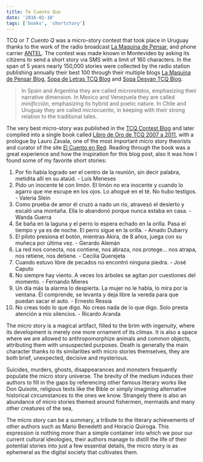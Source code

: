 ```yaml
---
title: Te Cuento Que
date: '2016-01-18'
tags: ['books', 'shortstory']
---
```


TCQ or *T Cuento Q* was a micro-story contest that took place in Uruguay thanks to the work of the radio broadcast [La Maquina de Pensar](http://radiouruguay.uy/programas/lamaquinadepensar/), and phone carrier [ANTEL](http://www.antel.com.uy/). The contest was made known in Montevideo by asking its citizens to send a short story via SMS with a limit of 160 characters. In the span of 5 years nearly 150,000 stories were collected by the radio station publishing annually their best 100 through their multiple blogs [La Maquina de Pensar Blog](https://piensamaquina.blogspot.com/), [Sopa de Letras TCQ Blog](https://sopaconcursotcq.blogspot.com/) and [Sopa Desvan TCQ Blog](https://sopadesvan.blogspot.com/). 

> In Spain and Argentina they are called *microrelatos*, emphasizing their narrative dimension. In Mexico and Venezuela they are called *minificción*, emphasizing its hybrid and poetic nature. In Chile and Uruguay they are called *microcuento*, in keeping with their strong relation to the traditional tales.

The very best micro-story was published in the [TCQ Contest Blog](https://lamaquinalamaquina.blogspot.com/search?q=T+cuento+q) and later compiled into a single book called [Libro de Oro de TCQ 2007 a 2011](https://vdocuments.mx/libro-de-oro-tcq.html), with a prologue by Lauro Zavala, one of the most important micro story theorists and curator of the site [El Cuento en Red](http://cuentoenred.xoc.uam.mx/). Reading through the book was a great experience and how the inspiration for this blog post, also it was how I found some of my favorite short stories:

1. Por fin había logrado ser el centro de la reunión, sin decir palabra, metidita allí en su ataúd. - Luis Meneses
2. Pido un inocente té con limón. El limón no era inocente y cuando lo agarro que me escupe en los ojos. Lo ahogué en el té. No hubo testigos. - Valeria Stein
3. Como prueba de amor él cruzó a nado un río, atravesó el desierto y escaló una montaña. Ella lo abandonó porque nunca estaba en casa. - Wanda Guerra
4. Se baña en la laguna y el perro lo espera echado en la orilla. Pasa el tiempo y ya es de noche. El perro sigue en la orilla. - Amado Dubarry
5. El piloto presiona el botón, mientras Akira, de 8 años, juega con su muñeca por última vez. - Gerardo Alemán
6. La red nos conecta, nos contiene, nos abraza, nos protege... nos atrapa, nos retiene, nos detiene. - Cecilia Querejeta
7. Cuando estuvo libre de pecados no encontró ninguna piedra. - José Caputo
8. No siempre hay viento. A veces los árboles se agitan por cuestiones del momento. - Fernando Mieres
9. Un día más la alarma lo despierta. La mujer no le habla, lo mira por la ventana. Él comprende, se levanta y deja libre la vereda para que puedan sacar el auto. - Ernesto Ressia
10. No creas todo lo que digo. No creas nada de lo que digo. Solo presta atención a mis silencios. - Ricardo Aranda

The micro story is a magical artifact, filled to the brim with ingenuity, where its development is merely one more ornament of its climax. It is also a space where we are allowed to anthropomorphize animals and common objects, attributing them with unsuspected purposes. Death is generally the main character thanks to its similarities with micro stories themselves, they are both brief, unexpected, decisive and mysterious.

Suicides, murders, ghosts, disappearances and monsters frequently populate the micro story universe. The brevity of the medium induces their authors to fill in the gaps by referencing other famous literary works like Don Quixote, religious texts like the Bible or simply imagining alternative historical circumstances to the ones we know. Strangely there is also an abundance of micro stories themed around fishermen, mermaids and many other creatures of the sea,

The micro story can be a summary, a tribute to the literary achievements of other authors such as Mario Benedetti and Horacio Quiroga. This expression is nothing more than a simple container into which we pour our current cultural ideologies, their authors manage to distill the life of their potential stories into just a few essential details, the micro story is as ephemeral as the digital society that cultivates them.

